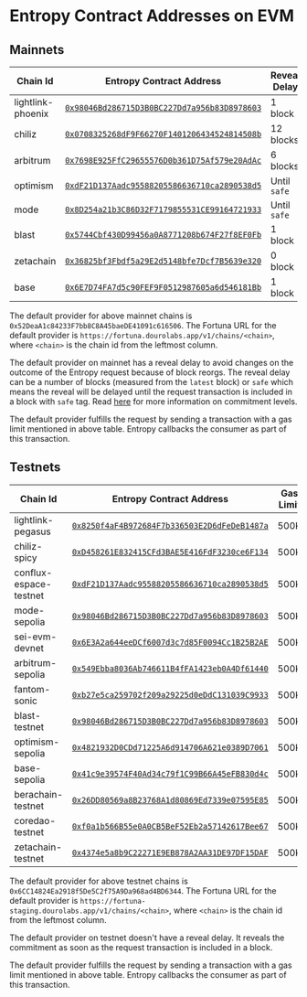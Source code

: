 # Entropy Contract Addresses on EVM

## Mainnets

| Chain Id          | Entropy Contract Address                                                                                                            | Reveal Delay | Gas Limit |
| ----------------- | ----------------------------------------------------------------------------------------------------------------------------------- | ------------ | --------- |
| lightlink-phoenix | [`0x98046Bd286715D3B0BC227Dd7a956b83D8978603`](https://phoenix.lightlink.io/address/0x98046Bd286715D3B0BC227Dd7a956b83D8978603)     | 1 block      | 500K      |
| chiliz            | [`0x0708325268dF9F66270F1401206434524814508b`](https://scan.chiliz.com/address/0x0708325268dF9F66270F1401206434524814508b)          | 12 blocks    | 500K      |
| arbitrum          | [`0x7698E925FfC29655576D0b361D75Af579e20AdAc`](https://arbiscan.io/address/0x7698E925FfC29655576D0b361D75Af579e20AdAc)              | 6 blocks     | 500K      |
| optimism          | [`0xdF21D137Aadc95588205586636710ca2890538d5`](https://optimistic.etherscan.io/address/0xdF21D137Aadc95588205586636710ca2890538d5)  | Until `safe` | 500K      |
| mode              | [`0x8D254a21b3C86D32F7179855531CE99164721933`](https://explorer.mode.network/address/0x8D254a21b3C86D32F7179855531CE99164721933)    | Until `safe` | 500K      |
| blast             | [`0x5744Cbf430D99456a0A8771208b674F27f8EF0Fb`](https://blastscan.io/address/0x5744Cbf430D99456a0A8771208b674F27f8EF0Fb)             | 1 block      | 500K      |
| zetachain         | [`0x36825bf3Fbdf5a29E2d5148bfe7Dcf7B5639e320`](https://zetachain.blockscout.com/address/0x36825bf3Fbdf5a29E2d5148bfe7Dcf7B5639e320) | 0 block      | 500K      |
| base              | [`0x6E7D74FA7d5c90FEF9F0512987605a6d546181Bb`](https://basescan.org/address/0x6E7D74FA7d5c90FEF9F0512987605a6d546181Bb)             | 1 block      | 500K      |

The default provider for above mainnet chains is `0x52DeaA1c84233F7bb8C8A45baeDE41091c616506`. The Fortuna URL for the default provider is `https://fortuna.dourolabs.app/v1/chains/<chain>`,
where `<chain>` is the chain id from the leftmost column.

The default provider on mainnet has a reveal delay to avoid changes on the outcome of the Entropy request because of block reorgs.
The reveal delay can be a number of blocks (measured from the `latest` block) or `safe` which means the reveal will be delayed until the request transaction is included in a block with `safe` tag.
Read [here](https://www.alchemy.com/overviews/ethereum-commitment-levels) for more information on commitment levels.

The default provider fulfills the request by sending a transaction with a gas limit mentioned in above table. Entropy callbacks the consumer as part of this transaction. 

## Testnets

| Chain Id               | Entropy Contract Address                                                                                                                   | Gas Limit |
| ---------------------- | ------------------------------------------------------------------------------------------------------------------------------------------ | --------- |
| lightlink-pegasus      | [`0x8250f4aF4B972684F7b336503E2D6dFeDeB1487a`](https://pegasus.lightlink.io/address/0x8250f4aF4B972684F7b336503E2D6dFeDeB1487a)            | 500K      |
| chiliz-spicy           | [`0xD458261E832415CFd3BAE5E416FdF3230ce6F134`](https://spicy-explorer.chiliz.com/address/0xD458261E832415CFd3BAE5E416FdF3230ce6F134)       | 500K      |
| conflux-espace-testnet | [`0xdF21D137Aadc95588205586636710ca2890538d5`](https://evmtestnet.confluxscan.io/address/0xdF21D137Aadc95588205586636710ca2890538d5)       | 500K      |
| mode-sepolia           | [`0x98046Bd286715D3B0BC227Dd7a956b83D8978603`](https://sepolia.explorer.mode.network/address/0x98046Bd286715D3B0BC227Dd7a956b83D8978603)   | 500K      |
| sei-evm-devnet         | [`0x6E3A2a644eeDCf6007d3c7d85F0094Cc1B25B2AE`](https://seitrace.com/address/0x6E3A2a644eeDCf6007d3c7d85F0094Cc1B25B2AE)                    | 500K      |
| arbitrum-sepolia       | [`0x549Ebba8036Ab746611B4fFA1423eb0A4Df61440`](https://sepolia.arbiscan.io/address/0x549Ebba8036Ab746611B4fFA1423eb0A4Df61440)             | 500K      |
| fantom-sonic           | [`0xb27e5ca259702f209a29225d0eDdC131039C9933`](https://public-sonic.fantom.network/address/0xb27e5ca259702f209a29225d0eddc131039c9933)     | 500K      |
| blast-testnet          | [`0x98046Bd286715D3B0BC227Dd7a956b83D8978603`](https://testnet.blastscan.io/address/0x98046Bd286715D3B0BC227Dd7a956b83D8978603)            | 500K      |
| optimism-sepolia       | [`0x4821932D0CDd71225A6d914706A621e0389D7061`](https://optimism-sepolia.blockscout.com/address/0x4821932D0CDd71225A6d914706A621e0389D7061) | 500K      |
| base-sepolia           | [`0x41c9e39574F40Ad34c79f1C99B66A45eFB830d4c`](https://base-sepolia.blockscout.com/address/0x41c9e39574F40Ad34c79f1C99B66A45eFB830d4c)     | 500K      |
| berachain-testnet      | [`0x26DD80569a8B23768A1d80869Ed7339e07595E85`](https://artio.beratrail.io/address/0x26DD80569a8B23768A1d80869Ed7339e07595E85)              | 500K      |
| coredao-testnet        | [`0xf0a1b566B55e0A0CB5BeF52Eb2a57142617Bee67`](https://scan.test.btcs.network/address/0xf0a1b566B55e0A0CB5BeF52Eb2a57142617Bee67)          | 500K      |
| zetachain-testnet      | [`0x4374e5a8b9C22271E9EB878A2AA31DE97DF15DAF`](https://explorer.zetachain.com/address/0x4374e5a8b9C22271E9EB878A2AA31DE97DF15DAF)          | 500K      |

The default provider for above testnet chains is `0x6CC14824Ea2918f5De5C2f75A9Da968ad4BD6344`. The Fortuna URL for the default provider is `https://fortuna-staging.dourolabs.app/v1/chains/<chain>`,
where `<chain>` is the chain id from the leftmost column.

The default provider on testnet doesn't have a reveal delay. It reveals the commitment as soon as the request transaction is included in a block.

The default provider fulfills the request by sending a transaction with a gas limit mentioned in above table. Entropy callbacks the consumer as part of this transaction. 
